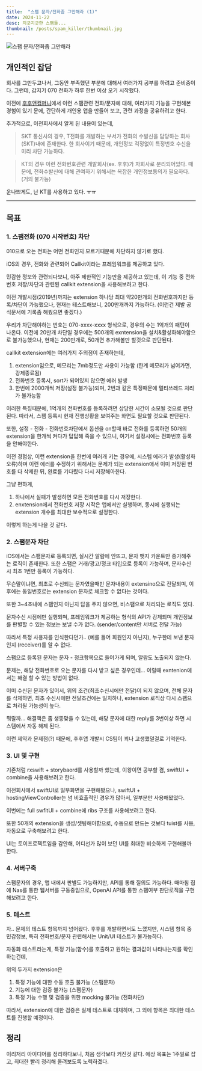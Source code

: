 ```yaml
---
title:  "스팸 문자/전화좀 그만해라 (1)"
date: 2024-11-22
desc: 지긋지긋한 스팸들...
thumbnail: /posts/spam_killer/thumbnail.jpg
---
```


![스팸 문자/전화좀 그만해라](/posts/spam_killer/thumbnail.jpg)

## 개인적인 잡담

회사를 그만두고나서, 그동안 부족했던 부분에 대해서 여러가지 공부를 하려고 준비중이다.
그런데, 갑지기 070 전화가 하루 한번 이상 오기 시작했다.

이전에 [후후앤컴퍼니](/about)에서 이런 스팸관련 전화/문자에 대해,
여러가지 기능을 구현해본 경험이 있기 문에, 간단하게 개인용 앱을 만들어 보고, 관련 과정을 공유하려고 한다.

추가적으로, 이전회사에서 알게 된 내용이 있는데,

> SKT 통신사의 경우, T전화를 개발하는 부서가 전화의 수발신을 담당하는 회사(SKT)내에 존재한다.
한 회사이기 때문에, 개인정보 걱정없이 특정번호 수신을 미리 차단 가능하다.

> KT의 경우 이런 전화번호관련 개발회사(ex. 후후)가 자회사로 분리되어있다.
때문에, 전화수발신에 대해 관여하기 위해서는 복잡한 개인정보동의가 필요하다. (거의 불가능)

운나쁘게도, 난 KT를 사용하고 있다. ㅠㅠ

---

## 목표

### 1. 스팸전화 (070 시작번호) 차단

010으로 오는 전화는 어떤 전화인지 모르기때문에 차단하지 않기로 했다.

iOS의 경우, 전화와 관련되어 Callkit이라는 프레임워크를 제공하고 있다.

민감한 정보와 관련되다보니, 아주 제한적인 기능만을 제공하고 있는데, 이 기능 중 전화번호 저장/차단과 관련된 callkit extension을 사용해보려고 한다.

이전 개발시점(2019년)까지는 extension 하나당 최대 약20만개의 전화번호까지만 등록/차단이 가능했으나,
현재는 테스트해보니, 200만개까지 가능하다. (이런건 제발 공식문서에 기록좀 해붰으면 좋겠다.)

우리가 차단해야하는 번호는 070-xxxx-xxxx 형식으로, 경우의 수는 1억개의 패턴이 나온다.
이전에 20만개 차단일 경우에는 500개의 exntension을 설치&활성화해야함으로 불가능했으나,
현재는 200만개로, 50개면 추가해볼만 할것으로 판단된다.

callkit extension에는 여러가지 주의점이 존재하는데,
1. extension임으로, 메모리는 7mb정도만 사용이 가능함 (한계 메모리가 넘어가면, 강제종료됨)
2. 전화번호 등록시, sort가 되어있지 않으면 에러 발생
3. 한번에 2000개씩 저장(설정 불가능)되며, 2번과 같은 특징때문에 멀티쓰레드 처리가 불가능함

이러한 특징때문에, 1억개의 전화번호를 등록하려면 상당한 시간이 소모될 것으로 판단된다.
따라서, 스팸 등록시 현재 진행상황을 보여주는 화면도 필요할 것으로 판단된다.

또한, 설정 - 전화 - 전화번호차단에서 옵션을 on할때 바로 전화를 등록하면
50개의 extension을 한개씩 켜다가 답답해 죽을 수 있으니, 여기서 설정시에는 전화번호 등록을 안해야한다.

이전 경험상, 이런 extension을 한번에 여러개 키는 경우에, 시스템 에러가 발생(활성화 오류)하며 이런 에러를 수정하기 위해서는
문제가 되는 extension애서 이미 저장된 번호를 다 삭제한 뒤, 완료를 기다렸다 다시 저장해아한다. 

그냥 편하게, 
1. 하나에서 실패가 발생하면 모든 전화번호를 다시 저장한다.
2. enxtension에서 전화번호 저장 시작은 앱에서만 실행하며, 동시에 실행되는 extension 개수를 최대한 보수적으로 설정한다.

이렇게 하는게 나을 것 같다.



### 2. 스팸문자 차단

iOS에서는 스팸문자로 등록되면, 실시간 알람에 안뜨고, 문자 뱃지 카운트만 증가해주는 로직이 존재한다.
또한 스팸은 거래/광고/정크 타입으로 등록이 가능하며, 문자수신시 최초 1번만 등록이 가능하다.

무슨말이냐면, 최초로 수신되는 문자였을때만 문자내용이 extensino으로 전달되며,
이후에는 동일번호로는 extension 문자로 체크할 수 없다는 것이다.

또한 3~4초내에 스팸인지 아닌지 답을 주지 않으면, 비스팸으로 처리되는 로직도 있다.

문자수신 시점에만 실행되며, 프레임워크가 제공하는 형식의 API가 강제되며
개인정보를 판별할 수 있는 정보는 보낼 수가 없다. (sender/content만 서버로 전달 가능)

따라서 특정 사용자를 인식한다던가.. (예를 들어 회원인지 아닌지), 누구한테 보낸 문자인지 (receiver)를 알 수 없다.


스팸으로 등록된 문자는 문자 - 정크항목으로 들어가게 되며, 알람도 노출되지 않는다.

문제는, 해당 전화번호로 오는 문자를 다시 받고 싶은 경우인데...
이럴때 exntenion에서는 해결 할 수 있는 방법이 없다.

이미 수신된 문자가 있어서, 위의 조건(최초수신시에만 전달)이 되지 않으며,
전체 문자를 삭제하면, 최초 수신시에만 전달조건에는 일치하나, extension 로직상 다시 스팸으로 처리될 가능성이 높다.

뭐랄까... 해결책은 좀 생뚱맞을 수 있는데,
해당 문자에 대한 reply를 3번이상 하면 시스템에서 자동 해제 된다.

이런 제약과 문제점(?) 때문에, 후후앱 개발시 CS팀이 꾀나 고생했덜걸로 기억한다.



### 3. UI 및 구현

기존처럼 rxswift + storybaord를 사용할까 했는데,
이왕이면 공부할 겸, swiftUI + combine을 사용해보려고 한다.

이전회사에서 swiftUI로 일부화면을 구현해봤으나, 
swiftUI + hostingViewController는 넘 비효츌적인 경우가 많아서, 일부분만 사용해봤었다.

이번에는 full swfitUI + combine에 ribs 구조를 사용해보려고 한다.

또한 50개의 extension을 생성/셋팅해아함으로,
수동으로 만드는 것보다 tuist를 사용, 자동으로 구축해보려고 한다.

UI는 토이프로젝트임을 감안해, 어디선가 많이 보던 UI를 최대한 비슷하게 구현해볼까 한다. 

### 4. 서버구축

스팸문자의 경우, 앱 내에서 판별도 가능하지만, API를 통해 질의도 가능하다.
때마침 집에 Nas를 통한 웹서버를 구동중임으로, OpenAI API를 통한 스팸여부 판단로직을 구현해보려고 한다.



### 5. 테스트

자.. 문제의 테스트 항목까지 넘어왔다.
후후를 개발하면서도 느꼈지만, 시스템 항목 중 민감정보, 특히 전화번호/문자 관련해서는 Unit/UI 테스트가 불가능하다.

자동화 테스트라는게, 특정 기능(함수)를 호출하고 원하는 결과값이 나타나는지를 확인하는건데,

위의 두가지 extension은 
1. 특정 기능에 대한 수동 호출 불가능 (스팸문자)
2. 기능에 대한 검증 불가능 (스팸문자)
3. 특정 기능 수행 및 검증을 위한 mocking 불가능 (전화차단)

따라서, extension에 대한 검증은 실제 테스트로 대채하며, 그 외에 항목은 최대한 테스트를 진행할 예정이다.

## 정리

이리저리 아이디어를 정리하다보니, 처음 생각보다 커진것 같다.
에상 목표는 1주일로 잡고, 최대한 빨리 정리해 올려보도록 노력하겠다.